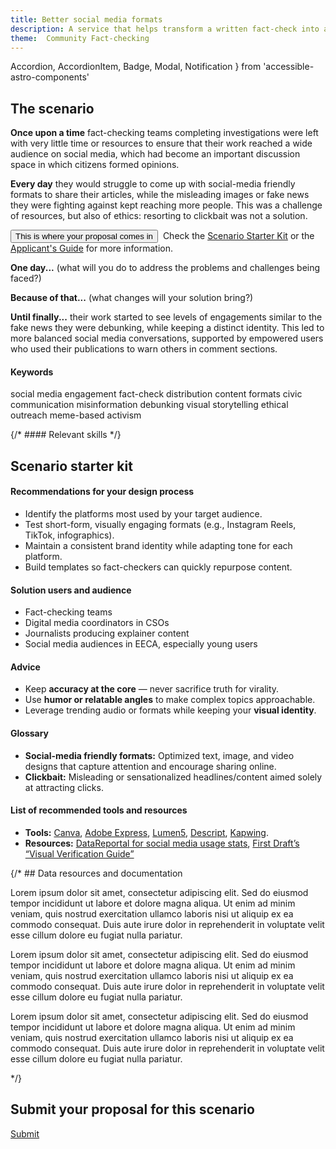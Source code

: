 ```yaml
---
title: Better social media formats
description: A service that helps transform a written fact-check into a more engaging visual format (e.g., storyboard, social media carousel).
theme:  Community Fact-checking
---
```


  Accordion,
  AccordionItem,
  Badge,
  Modal,
  Notification
} from 'accessible-astro-components'




## The scenario
**Once upon a time** fact-checking teams completing investigations were left with very little time or resources to ensure that their work reached a wide audience on social media, which had become an important discussion space in which citizens formed opinions. 

**Every day** they would struggle to come up with social-media friendly formats to share their articles, while the misleading images or fake news they were fighting against kept reaching more people. This was a challenge of resources, but also of ethics: resorting to clickbait was not a solution. 

<button id="modal1-trigger" class="button">This is where your proposal comes in</button>&nbsp;
<Modal triggerId="modal1-trigger" title="What's expected of my proposal?">
Check the [Scenario Starter Kit](#scenario-starter-kit) or the <a href="../../#applicant-guide" target="_blank">Applicant's Guide</a> for more information.
</Modal>

**One day...** (what will you do to address the problems and challenges being faced?)

**Because of that...** (what changes will your solution bring?)

**Until finally...** their work started to see levels of engagements similar to the fake news they were debunking, while keeping a distinct identity. This led to more balanced social media conversations, supported by empowered users who used their publications to warn others in comment sections.

#### Keywords
<Badge type="info">social media engagement</Badge> <Badge type="info">fact-check distribution</Badge> <Badge type="info">content formats</Badge> <Badge type="info">civic communication</Badge> <Badge type="info">misinformation debunking</Badge> <Badge type="info">visual storytelling</Badge> <Badge type="info">ethical outreach</Badge> <Badge type="info">meme-based activism</Badge>

{/* #### Relevant skills
<span class="button has-icon"><Icon name="lucide:code-xml" /></span> */}

<BreakoutImage src="/scenarios/scenario-image-2.png" />

## Scenario starter kit
#### Recommendations for your design process 
- Identify the platforms most used by your target audience.
- Test short-form, visually engaging formats (e.g., Instagram Reels, TikTok, infographics).
- Maintain a consistent brand identity while adapting tone for each platform.
- Build templates so fact-checkers can quickly repurpose content.

#### Solution users and audience
- Fact-checking teams
- Digital media coordinators in CSOs
- Journalists producing explainer content
- Social media audiences in EECA, especially young users

#### Advice
- Keep **accuracy at the core** — never sacrifice truth for virality.
- Use **humor or relatable angles** to make complex topics approachable.
- Leverage trending audio or formats while keeping your **visual identity**.

#### Glossary
- **Social-media friendly formats:** Optimized text, image, and video designs that capture attention
and encourage sharing online.
- **Clickbait:** Misleading or sensationalized headlines/content aimed solely at attracting clicks.

#### List of recommended tools and resources
- **Tools:** [Canva](https://www.canva.com/), [Adobe Express](https://www.adobe.com/express/), [Lumen5](https://lumen5.com/), [Descript](https://www.descript.com/), [Kapwing](https://www.kapwing.com/).
- **Resources:** [DataReportal for social media usage stats](https://datareportal.com/), [First Draft’s “Visual Verification Guide”](https://firstdraftnews.org/wp-content/uploads/2017/03/FDN_verificationguide_photos.pdf)


{/* ## Data resources and documentation
<Accordion>
  <AccordionItem variant="chevron" title="Resource 1" >
    <p>
      Lorem ipsum dolor sit amet, consectetur adipiscing elit. Sed do eiusmod tempor incididunt ut labore et dolore magna aliqua. Ut enim ad minim veniam, quis nostrud exercitation ullamco laboris nisi ut aliquip ex ea commodo consequat. Duis aute irure dolor in reprehenderit in voluptate velit esse cillum dolore eu fugiat nulla pariatur.
    </p>
  </AccordionItem>
  <AccordionItem variant="chevron" title="Resource 2">
    <p>
      Lorem ipsum dolor sit amet, consectetur adipiscing elit. Sed do eiusmod tempor incididunt ut labore et dolore magna aliqua. Ut enim ad minim veniam, quis nostrud exercitation ullamco laboris nisi ut aliquip ex ea commodo consequat. Duis aute irure dolor in reprehenderit in voluptate velit esse cillum dolore eu fugiat nulla pariatur.
    </p>
  </AccordionItem>
  <AccordionItem variant="chevron" title="Resource 3">
    <p>
      Lorem ipsum dolor sit amet, consectetur adipiscing elit. Sed do eiusmod tempor incididunt ut labore et dolore magna aliqua. Ut enim ad minim veniam, quis nostrud exercitation ullamco laboris nisi ut aliquip ex ea commodo consequat. Duis aute irure dolor in reprehenderit in voluptate velit esse cillum dolore eu fugiat nulla pariatur.
    </p>
  </AccordionItem>
</Accordion> */}

## Submit your proposal for this scenario

<a href="#" class="text-center text-2xl button has-icon">
  Submit
  <Icon name="lucide:arrow-right" />
</a>

